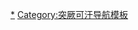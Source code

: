 {{Navbox
|bodyclass = hlist
|name = 西突厥可汗
|title = [[西突厥]][[西突厥可汗列表|可汗]]

|list1 = 
*[[室点密]]<small>558左右-576</small>
*[[达头可汗]]<small>576-603</small>
*[[泥撅處羅可汗]]<small>603-611</small>
*[[射匮可汗]]<small>611-619左右</small>
*[[统叶护|統葉護可汗]]<small>619左右-628</small>
*[[莫贺咄可汗|莫賀咄侯屈利俟毘可汗]]<small>628-630</small>
*[[肆葉護可汗]]<small>630-632</small>
*[[阿史那泥孰|咄陸可汗]]<small>632-634</small>
*[[沙钵罗咥利失可汗|沙鉢羅咥利失可汗]]<small>634-639</small>
*[[乙毗咄陸可汗|乙毘咄陸可汗]]<small>638-653</small>
*[[乙屈利失乙毗可汗]]<small>639-640</small>
*[[阿史那薄布|乙毘沙鉢羅葉護可汗]]<small>640-641</small>
*[[乙毗射匱可汗|乙毘射匱可汗]]<small>641-651</small>
*[[阿史那贺鲁|沙鉢羅可汗]]<small>651-657</small>

|below = 
* [[Template:突厥可汗|突厥可汗]]
* [[Template:東突厥可汗|東突厥可汗]]
* [[Template:西突厥可汗|西突厥可汗]]
}}<noinclude>

[[Category:西突厥可汗|*]]
[[Category:突厥可汗导航模板]]
</noinclude>